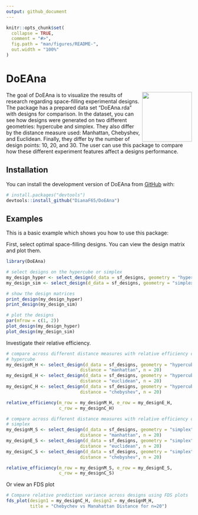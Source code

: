 ```yaml
---
output: github_document
---
```


<!-- README.md is generated from README.Rmd. Please edit that file -->

```r
knitr::opts_chunk$set(
  collapse = TRUE,
  comment = "#>",
  fig.path = "man/figures/README-",
  out.width = "100%"
)
```

# DoEAna

<!-- badges: start -->
<img src  = "vignettes/badge.png" align = "right" height = "135" />
<!-- badges: end -->

The goal of DoEAna is to visualize the results of research regarding 
space-filling experimental designs. The package has a prepared data set
"DoEAna.rda" with designs for comparison. In the dataset, you can see how
designs were generated on two different geometries: hypercube and simplex. They
also differ by the distance measure used: Manhattan, Chebyshev, and Euclidean. 
Finally, they differ by the number of design points: 10, 20, and 30. The user 
can use this package to compare how these different experiment features affect
a designs performance.



## Installation

You can install the development version of DoEAna from [GitHub](https://github.com/) with:

``` r
# install.packages("devtools")
devtools::install_github("DianaF65/DoEAna")
```

## Examples

This is a basic example which shows you how to use this package:

First, select optimal space-filling designs. You can view the design matrix and plot them. 

```r
library(DoEAna)

# select designs on the hypercube or simplex
my_design_hyper <- select_design(d_data = sf_designs, geometry = "hypercube", distance = "chebyshev", n = 20)
my_design_sim <- select_design(d_data = sf_designs, geometry = "simplex", distance = "chebyshev", n = 20)

# show the design matrices
print_design(my_design_hyper)
print_design(my_design_sim)

# plot the designs
par(mfrow = c(1, 2))
plot_design(my_design_hyper)
plot_design(my_design_sim)

```

Investigate their relative efficiency. 


```r
# compare across different distance measures with relative efficiency on the 
# hypercube
my_designM_H <- select_design(d_data = sf_designs, geometry = "hypercube",
                            distance = "manhattan", n = 20)
my_designE_H <- select_design(d_data = sf_designs, geometry = "hypercube",
                            distance = "euclidean", n = 20)
my_designC_H <- select_design(d_data = sf_designs, geometry = "hypercube",
                            distance = "chebyshev", n = 20)

relative_efficiency(m_row = my_designM_H, e_row = my_designE_H, 
                    c_row = my_designC_H)
```

```r
# compare across different distance measures with relative efficiency on the 
# simplex
my_designM_S <- select_design(d_data = sf_designs, geometry = "simplex",
                            distance = "manhattan", n = 20)
my_designE_S <- select_design(d_data = sf_designs, geometry = "simplex",
                            distance = "euclidean", n = 20)
my_designC_S <- select_design(d_data = sf_designs, geometry = "simplex",
                            distance = "chebyshev", n = 20)

relative_efficiency(m_row = my_designM_S, e_row = my_designE_S, 
                    c_row = my_designC_S)
```

Or view an FDS plot

```r
# Compare relative prediction variance across designs using FDS plots
fds_plot(design1 = my_designC_H, design2 = my_designM_H, 
         title = "Chebychev vs Manahattan Distance for n=20")
```

